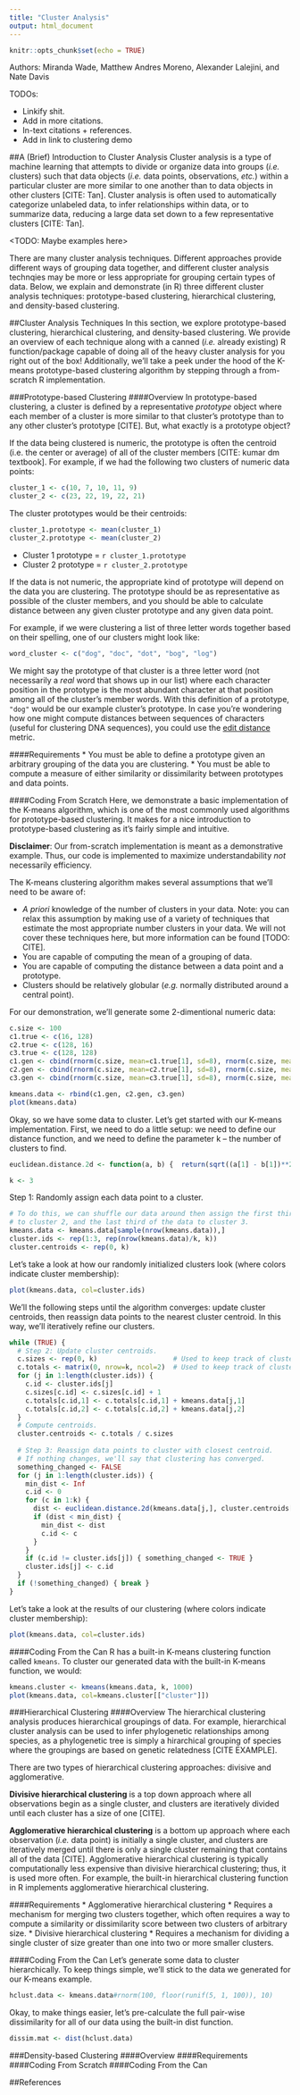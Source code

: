 ```yaml
---
title: "Cluster Analysis"
output: html_document
---
```


```r
knitr::opts_chunk$set(echo = TRUE)
```

Authors: Miranda Wade, Matthew Andres Moreno, Alexander Lalejini, and Nate Davis

TODOs:

 * Linkify shit.
 * Add in more citations. 
 * In-text citations + references.
 * Add in link to clustering demo

##A (Brief) Introduction to Cluster Analysis
Cluster analysis is a type of machine learning that attempts to divide or organize data into groups (*i.e.* clusters) such that data objects (*i.e.* data points, observations, *etc.*) within a particular cluster are more similar to one another than to data objects in other clusters [CITE: Tan]. Cluster analysis is often used to automatically categorize unlabeled data, to infer relationships within data, or to summarize data, reducing a large data set down to a few representative clusters [CITE: Tan]. 

<TODO: Maybe examples here> 

There are many cluster analysis techniques. Different approaches provide different ways of grouping data together, and different cluster analysis technqies may be more or less appropriate for grouping certain types of data. Below, we explain and demonstrate (in R) three different cluster analysis techniques: prototype-based clustering, hierarchical clustering, and density-based clustering. 

##Cluster Analysis Techniques
In this section, we explore prototype-based clustering, hierarchical clustering, and density-based clustering. We  provide an overview of each technique along with a canned (*i.e.* already existing) R function/package capable of doing all of the heavy cluster analysis for you right out of the box! Additionally, we'll take a peek under the hood of the K-means prototype-based clustering algorithm by stepping through a from-scratch R implementation. 

###Prototype-based Clustering
####Overview
In prototype-based clustering, a cluster is defined by a representative *prototype* object where each member of a cluster is more similar to that cluster's prototype than to any other cluster's prototype [CITE]. But, what exactly is a prototype object? 

If the data being clustered is numeric, the prototype is often the centroid (i.e. the center or average) of all of the cluster members [CITE: kumar dm textbook]. For example, if we had the following two clusters of numeric data points:

```r
cluster_1 <- c(10, 7, 10, 11, 9)
cluster_2 <- c(23, 22, 19, 22, 21)
```

The cluster prototypes would be their centroids:
```r
cluster_1.prototype <- mean(cluster_1)
cluster_2.prototype <- mean(cluster_2)
```
 * Cluster 1 prototype = `r cluster_1.prototype`
 * Cluster 2 prototype = `r cluster_2.prototype`

If the data is not numeric, the appropriate kind of prototype will depend on the data you are clustering. The prototype should be as representative as possible of the cluster members, and you should be able to calculate distance between any given cluster prototype and any given data point.

For example, if we were clustering a list of three letter words together based on their spelling, one of our clusters might look like:
```r
word_cluster <- c("dog", "doc", "dot", "bog", "log")
```

We might say the prototype of that cluster is a three letter word (not necessarily a *real* word that shows up in our list) where each character position in the prototype is the most abundant character at that position among all of the cluster's member words. With this definition of a prototype, `"dog"` would be our example cluster's prototype. In case you're wondering how one might compute distances between sequences of characters (useful for clustering DNA sequences), you could use the [edit distance](https://en.wikipedia.org/wiki/Edit_distance) metric. 

####Requirements
 * You must be able to define a prototype given an arbitrary grouping of the data you are clustering.
 * You must be able to compute a measure of either similarity or dissimilarity between prototypes and data points. 

####Coding From Scratch
Here, we demonstrate a basic implementation of the K-means algorithm, which is one of the most commonly used algorithms for prototype-based clustering. It makes for a nice introduction to prototype-based clustering as it's fairly simple and intuitive. 

**Disclaimer**: Our from-scratch implementation is meant as a demonstrative example. Thus, our code is implemented to maximize understandability *not* necessarily efficiency. 

The K-means clustering algorithm makes several assumptions that we'll need to be aware of:

 * *A priori* knowledge of the number of clusters in your data. Note: you can relax this assumption by making use of a variety of techniques that estimate the most appropriate number clusters in your data. We will not cover these techniques here, but more information can be found [TODO: CITE]. 
 * You are capable of computing the mean of a grouping of data. 
 * You are capable of computing the distance between a data point and a prototype.
 * Clusters should be relatively globular (*e.g.* normally distributed around a central point). 

For our demonstration, we'll generate some 2-dimentional numeric data:
```r
c.size <- 100
c1.true <- c(16, 128)
c2.true <- c(128, 16)
c3.true <- c(128, 128)
c1.gen <- cbind(rnorm(c.size, mean=c1.true[1], sd=8), rnorm(c.size, mean=c1.true[2], sd=8))
c2.gen <- cbind(rnorm(c.size, mean=c2.true[1], sd=8), rnorm(c.size, mean=c2.true[2], sd=8))
c3.gen <- cbind(rnorm(c.size, mean=c3.true[1], sd=8), rnorm(c.size, mean=c3.true[2], sd=8))

kmeans.data <- rbind(c1.gen, c2.gen, c3.gen)
plot(kmeans.data)
```

Okay, so we have some data to cluster. Let's get started with our K-means implementation. First, we need to do a little setup: we need to define our distance function, and we need to define the parameter k -- the number of clusters to find.

```r
euclidean.distance.2d <- function(a, b) {  return(sqrt((a[1] - b[1])**2 + (a[2] - b[2])**2)) }

k <- 3
```

Step 1: Randomly assign each data point to a cluster.
```r
# To do this, we can shuffle our data around then assign the first third of the data to cluster 1, the second third 
# to cluster 2, and the last third of the data to cluster 3. 
kmeans.data <- kmeans.data[sample(nrow(kmeans.data)),] 
cluster.ids <- rep(1:3, rep(nrow(kmeans.data)/k, k))
cluster.centroids <- rep(0, k)
```
Let's take a look at how our randomly initialized clusters look (where colors indicate cluster membership): 
```r
plot(kmeans.data, col=cluster.ids)
```

We'll the following steps until the algorithm converges: update cluster centroids, then reassign data points to the nearest cluster centroid. In this way, we'll iteratively refine our clusters. 

```r
while (TRUE) {
  # Step 2: Update cluster centroids.
  c.sizes <- rep(0, k)                   # Used to keep track of cluster sizes.
  c.totals <- matrix(0, nrow=k, ncol=2)  # Used to keep track of cluster magnitudes (intermediate step in computing centroids)
  for (j in 1:length(cluster.ids)) {
    c.id <- cluster.ids[j]
    c.sizes[c.id] <- c.sizes[c.id] + 1
    c.totals[c.id,1] <- c.totals[c.id,1] + kmeans.data[j,1]
    c.totals[c.id,2] <- c.totals[c.id,2] + kmeans.data[j,2]
  }
  # Compute centroids.
  cluster.centroids <- c.totals / c.sizes
  
  # Step 3: Reassign data points to cluster with closest centroid.
  # If nothing changes, we'll say that clustering has converged.
  something_changed <- FALSE
  for (j in 1:length(cluster.ids)) {
    min_dist <- Inf
    c.id <- 0
    for (c in 1:k) {
      dist <- euclidean.distance.2d(kmeans.data[j,], cluster.centroids[c,])
      if (dist < min_dist) {
        min_dist <- dist
        c.id <- c
      }
    }
    if (c.id != cluster.ids[j]) { something_changed <- TRUE }
    cluster.ids[j] <- c.id
  }
  if (!something_changed) { break }
}
```

Let's take a look at the results of our clustering (where colors indicate cluster membership):
```r
plot(kmeans.data, col=cluster.ids)
```

####Coding From the Can
R has a built-in K-means clustering function called `kmeans`. To cluster our generated data with the built-in K-means function, we would:
```r
kmeans.cluster <- kmeans(kmeans.data, k, 1000)
plot(kmeans.data, col=kmeans.cluster[["cluster"]])
```

###Hierarchical Clustering
####Overview
The hierarchical clustering analysis produces hierarchical groupings of data. For example, hierarchical cluster analysis can be used to infer phylogenetic relationships among species, as a phylogenetic tree is simply a hirarchical grouping of species where the groupings are based on genetic relatedness [CITE EXAMPLE]. 

There are two types of hierarchical clustering approaches: divisive and agglomerative. 

**Divisive hierarchical clustering** is a top down approach where all observations begin as a single cluster, and clusters are iteratively divided until each cluster has a size of one [CITE]. 

**Agglomerative hierarchical clustering** is a bottom up approach where each observation (*i.e.* data point) is initially a single cluster, and clusters are iteratively merged until there is only a single cluster remaining that contains all of the data [CITE]. Agglomerative hierarchical clustering is typically computationally less expensive than divisive hierarchical clustering; thus, it is used more often. For example, the built-in hierarchical clustering function in R implements agglomerative hierarchical clustering. 

####Requirements
 * Agglomerative hierarchical clustering
     * Requires a mechanism for merging two clusters together, which often requires a way to compute a similarity or dissimilarity score between two clusters of arbitrary size.
 * Divisive hierarchical clustering
     * Requires a mechanism for dividing a single cluster of size greater than one into two or more smaller clusters. 

####Coding From the Can
Let's generate some data to cluster hierarchically. To keep things simple, we'll stick to the data we generated for our K-means example.
```r
hclust.data <- kmeans.data#rnorm(100, floor(runif(5, 1, 100)), 10)
```

Okay, to make things easier, let's pre-calculate the full pair-wise dissimilarity for all of our data using the built-in dist function.

```r

dissim.mat <- dist(hclust.data)
```

###Density-based Clustering
####Overview
####Requirements
####Coding From Scratch
####Coding From the Can

##References